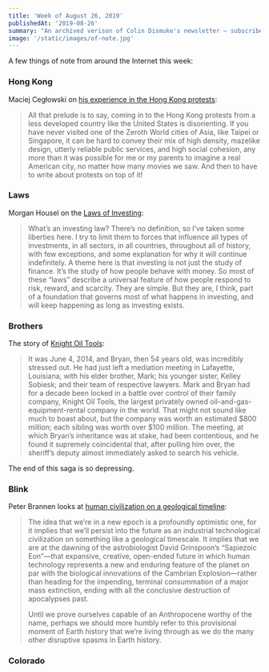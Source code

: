 ```yaml
---
title: 'Week of August 26, 2019'
publishedAt: '2019-08-26'
summary: "An archived verison of Colin Dismuke's newsletter – subscribe to get it in your inbox."
image: '/static/images/of-note.jpg'
---
```


A few things of note from around the Internet this week:

### Hong Kong

Maciej Cegłowski on [his experience in the Hong Kong
protests](https://idlewords.com/2019/08/a_walk_in_hong_kong.htm):

> All that prelude is to say, coming in to the Hong Kong protests from a
> less developed country like the United States is disorienting. If you
> have never visited one of the Zeroth World cities of Asia, like Taipei
> or Singapore, it can be hard to convey their mix of high density,
> mazelike design, utterly reliable public services, and high social
> cohesion, any more than it was possible for me or my parents to
> imagine a real American city, no matter how many movies we saw. And
> then to have to write about protests on top of it!

### Laws

Morgan Housel on the [Laws of
Investing](https://www.collaborativefund.com/blog/the-laws-of-investing/):

> What’s an investing law? There’s no definition, so I’ve taken some
> liberties here. I try to limit them to forces that influence all types
> of investments, in all sectors, in all countries, throughout all of
> history, with few exceptions, and some explanation for why it will
> continue indefinitely. A theme here is that investing is not just the
> study of finance. It’s the study of how people behave with money. So
> most of these “laws” describe a universal feature of how people
> respond to risk, reward, and scarcity. They are simple. But they are,
> I think, part of a foundation that governs most of what happens in
> investing, and will keep happening as long as investing exists.

### Brothers

The story of [Knight Oil
Tools](http://nymag.com/intelligencer/2019/06/the-bitter-sibling-rivalry-at-knight-oil-tools.html):

> It was June 4, 2014, and Bryan, then 54 years old, was incredibly
> stressed out. He had just left a mediation meeting in Lafayette,
> Louisiana, with his elder brother, Mark; his younger sister, Kelley
> Sobiesk; and their team of respective lawyers. Mark and Bryan had for
> a decade been locked in a battle over control of their family company,
> Knight Oil Tools, the largest privately owned
> oil-and-gas-equipment-rental company in the world. That might not
> sound like much to boast about, but the company was worth an estimated
> \$800 million; each sibling was worth over \$100 million. The meeting,
> at which Bryan’s inheritance was at stake, had been contentious, and
> he found it supremely coincidental that, after pulling him over, the
> sheriff’s deputy almost immediately asked to search his vehicle.

The end of this saga is so depressing.

### Blink

Peter Brannen looks at [human civilization on a geological
timeline](https://www.theatlantic.com/science/archive/2019/08/arrogance-anthropocene/595795/):

> The idea that we’re in a new epoch is a profoundly optimistic one, for
> it implies that we’ll persist into the future as an industrial
> technological civilization on something like a geological timescale.
> It implies that we are at the dawning of the astrobiologist David
> Grinspoon’s “Sapiezoic Eon”—that expansive, creative, open-ended
> future in which human technology represents a new and enduring feature
> of the planet on par with the biological innovations of the Cambrian
> Explosion—rather than heading for the impending, terminal consummation
> of a major mass extinction, ending with all the conclusive destruction
> of apocalypses past.
>
> Until we prove ourselves capable of an Anthropocene worthy of the
> name, perhaps we should more humbly refer to this provisional moment
> of Earth history that we’re living through as we do the many other
> disruptive spasms in Earth history.

### Colorado
